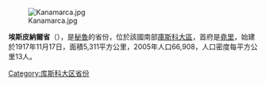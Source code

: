 [[Image:Kanamarca.jpg|right]]

'''埃斯皮納爾省'''（{{lang-es|Provincia de Espinar}}），是[[秘魯|秘魯]]的省份，位於該國南部[[庫斯科大區|庫斯科大區]]，首府是[[堯里|堯里]]，始建於1917年11月17日，面積5,311平方公里，2005年人口66,908，人口密度每平方公里13人。

{{coord|14.792145|S|71.410447|W|type:adm2nd_source:itwiki|display=title}}

{{秘魯省份|state=collapsed}}
{{秘鲁行政区划小作品}}
[[Category:库斯科大区省份|Category:库斯科大区省份]]